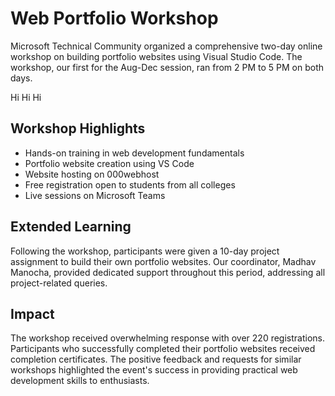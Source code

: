 # Web Portfolio Workshop

Microsoft Technical Community organized a comprehensive two-day online workshop on building portfolio websites using Visual Studio Code. The workshop, our first for the Aug-Dec session, ran from 2 PM to 5 PM on both days.



Hi Hi Hi
## Workshop Highlights

- Hands-on training in web development fundamentals
- Portfolio website creation using VS Code
- Website hosting on 000webhost
- Free registration open to students from all colleges
- Live sessions on Microsoft Teams

## Extended Learning

Following the workshop, participants were given a 10-day project assignment to build their own portfolio websites. Our coordinator, Madhav Manocha, provided dedicated support throughout this period, addressing all project-related queries.

## Impact

The workshop received overwhelming response with over 220 registrations. Participants who successfully completed their portfolio websites received completion certificates. The positive feedback and requests for similar workshops highlighted the event's success in providing practical web development skills to enthusiasts.
